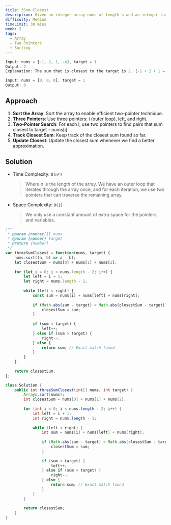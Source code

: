 ```yaml
---
title: 3Sum Closest
description: Given an integer array nums of length n and an integer target, find three integers in nums such that the sum is closest to target. Return the sum of the three integers. You may assume that each input would have exactly one solution.
difficulty: Medium
timeLimit: 30 mins
week: 2
tags:
  - Array
  - Two Pointers
  - Sorting
---
```


```js title="Example"
Input: nums = [-1, 2, 1, -4], target = 1
Output: 2
Explanation: The sum that is closest to the target is 2. (-1 + 2 + 1 = 2).

Input: nums = [0, 0, 0], target = 1
Output: 0
```

## Approach

1. **Sort the Array**: Sort the array to enable efficient two-pointer technique.
2. **Three Pointers**: Use three pointers: i (outer loop), left, and right.
3. **Two-Pointer Search**: For each i, use two pointers to find pairs that sum closest to target - nums[i].
4. **Track Closest Sum**: Keep track of the closest sum found so far.
5. **Update Closest**: Update the closest sum whenever we find a better approximation.

## Solution

- Time Complexity: `O(n²)`
  > Where n is the length of the array. We have an outer loop that iterates through the array once, and for each iteration, we use two pointers that can traverse the remaining array.
- Space Complexity: `O(1)`
  > We only use a constant amount of extra space for the pointers and variables.

```js tab="JavaScript"
/**
 * @param {number[]} nums
 * @param {number} target
 * @return {number}
 */
var threeSumClosest = function(nums, target) {
    nums.sort((a, b) => a - b);
    let closestSum = nums[0] + nums[1] + nums[2];
    
    for (let i = 0; i < nums.length - 2; i++) {
        let left = i + 1;
        let right = nums.length - 1;
        
        while (left < right) {
            const sum = nums[i] + nums[left] + nums[right];
            
            if (Math.abs(sum - target) < Math.abs(closestSum - target)) {
                closestSum = sum;
            }
            
            if (sum < target) {
                left++;
            } else if (sum > target) {
                right--;
            } else {
                return sum; // Exact match found
            }
        }
    }
    
    return closestSum;
};
```

```java tab="Java"
class Solution {
    public int threeSumClosest(int[] nums, int target) {
        Arrays.sort(nums);
        int closestSum = nums[0] + nums[1] + nums[2];
        
        for (int i = 0; i < nums.length - 2; i++) {
            int left = i + 1;
            int right = nums.length - 1;
            
            while (left < right) {
                int sum = nums[i] + nums[left] + nums[right];
                
                if (Math.abs(sum - target) < Math.abs(closestSum - target)) {
                    closestSum = sum;
                }
                
                if (sum < target) {
                    left++;
                } else if (sum > target) {
                    right--;
                } else {
                    return sum; // Exact match found
                }
            }
        }
        
        return closestSum;
    }
}
```
